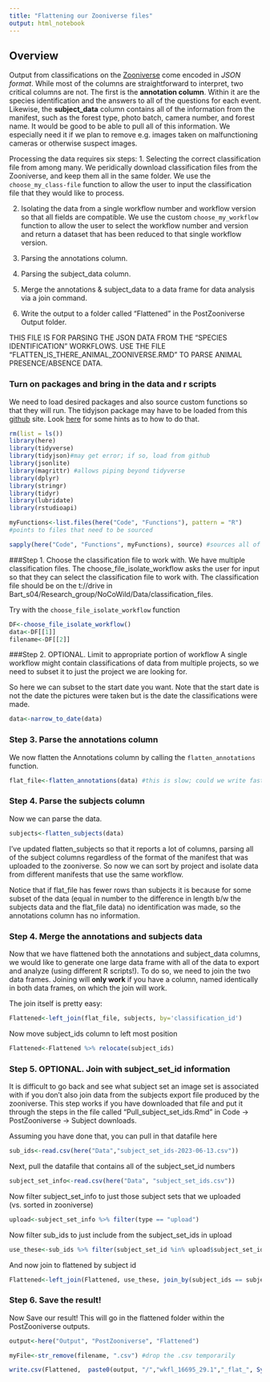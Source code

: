 ```yaml
---
title: "Flattening our Zooniverse files"
output: html_notebook
---
```

## Overview
Output from classifications on the [Zooniverse](https://zooniverse.com) come encoded in *JSON format*.  While most of the columns are straightforward to interpret, two critical columns are not.  The first is the **annotation column**.  Within it are the species identification and the answers to all of the questions for each event. Likewise, the **subject_data** column contains all of the information from the manifest, such as the forest type, photo batch, camera number, and forest name.  It would be good to be able to pull all of this information. We especially need it if we plan to remove e.g. images taken on malfunctioning cameras or otherwise suspect images.
 
Processing the data requires six steps:
1. Selecting the correct classification file from among many. We peridically download classification files from the Zooniverse, and keep them all in the same folder. We use the `choose_my_class-file` function to allow the user to input the classification file that they would like to process.

2. Isolating the data from a single workflow number and workflow version so that all fields are compatible. We use the custom  `choose_my_workflow` function to allow the user to select the workflow number and version and return a dataset that has been reduced to that single workflow version.

3. Parsing the annotations column.

4. Parsing the subject_data column.

5. Merge the annotations & subject_data to a data frame for data analysis via a join command.

6. Write the output to a folder called "Flattened" in the PostZooniverse Output folder.

THIS FILE IS FOR PARSING THE JSON DATA FROM THE "SPECIES IDENTIFICATION" WORKFLOWS. USE THE FILE "FLATTEN_IS_THERE_ANIMAL_ZOONIVERSE.RMD" TO PARSE ANIMAL PRESENCE/ABSENCE DATA.

### Turn on packages and bring in the data and r scripts
We need to load desired packages and also source custom functions  so that they will run. The tidyjson package may have to be loaded from this [github](https://github.com/sailthru/tidyjson) site. Look [here](https://cran.r-project.org/web/packages/githubinstall/vignettes/githubinstall.html) for some hints as to how to do that.

```r
rm(list = ls())
library(here)
library(tidyverse)
library(tidyjson)#may get error; if so, load from github
library(jsonlite)
library(magrittr) #allows piping beyond tidyverse
library(dplyr)
library(stringr)
library(tidyr)
library(lubridate)
library(rstudioapi)

myFunctions<-list.files(here("Code", "Functions"), pattern = "R") 
#points to files that need to be sourced

sapply(here("Code", "Functions", myFunctions), source) #sources all of the functions in the Functions folder.
```


###Step 1. Choose the classification file to work with.
We have multiple classification files. The choose_file_isolate_workflow asks the user for input so that they can select the classification file to work with. The classification file should be on the t://drive in Bart_s04/Research_group/NoCoWild/Data/classification_files.

Try with the `choose_file_isolate_workflow` function

```r
DF<-choose_file_isolate_workflow()
data<-DF[[1]]
filename<-DF[[2]]
```

###Step 2. OPTIONAL. Limit to appropriate portion of workflow
A single workflow might contain classifications of data from multiple projects, so we need to subset it to just the project we are looking for. 

So here we can subset to the start date you want. Note that the start date is not the date the pictures were taken but is the date the classifications were made.
```r
data<-narrow_to_date(data)
```

### Step 3. Parse the annotations column
We now flatten the Annotations column by calling the  `flatten_annotations` function. 

```r
flat_file<-flatten_annotations(data) #this is slow; could we write faster code?  A problem for another day.
```

### Step 4. Parse the subjects column

Now we can parse the data.

```r
subjects<-flatten_subjects(data)
```

I've updated flatten_subjects so that it reports a lot of columns, parsing all of the subject columns regardless of the format of the manifest that was uploaded to the zooniverse. So now we can sort by project and isolate data from different manifests that use the same workflow. 


Notice that if flat_file has fewer rows than subjects it is because for some subset of the data (equal in number to the difference in length b/w the subjects data and the flat_file data) no identification was made, so the annotations column has no information.

### Step 4. Merge the annotations and subjects data
Now that we have flattened both the annotations and subject_data columns, we would like to generate one large data frame with all of the data to export and analyze (using different R scripts!).  To do so, we need to join the two data frames.  Joining will **only work** if you have a column, named identically in both data frames, on which the join will work.

The join itself is pretty easy:
```r
Flattened<-left_join(flat_file, subjects, by='classification_id')
```
Now move subject_ids column to left most position
```r
Flattened<-Flattened %>% relocate(subject_ids)
```
### Step 5. OPTIONAL. Join with subject_set_id information
It is difficult to go back and see what subject set an image set is associated with if you don't also join data from the subjects export file produced by the zooniverse. This step works if you have downloaded that file and put it through the steps in the file called "Pull_subject_set_ids.Rmd" in Code -> PostZooniverse -> Subject downloads.

Assuming you have done that, you can pull in that datafile here
```r
sub_ids<-read.csv(here("Data","subject_set_ids-2023-06-13.csv"))
```
Next, pull the datafile that contains all of the subject_set_id numbers
```r
subject_set_info<-read.csv(here("Data", "subject_set_ids.csv"))
```
Now filter subject_set_info to just those subject sets that we uploaded (vs. sorted in zooniverse)
```r
upload<-subject_set_info %>% filter(type == "upload")
```
Now filter sub_ids to just include from the subject_set_ids in upload
```r
use_these<-sub_ids %>% filter(subject_set_id %in% upload$subject_set_id)
```


And now join to flattened by subject id
```r
Flattened<-left_join(Flattened, use_these, join_by(subject_ids == subject_id))
```



### Step 6. Save the result!
Now Save our result! This will go in the flattened folder within the PostZooniverse outputs.
```r
output<-here("Output", "PostZooniverse", "Flattened")

myFile<-str_remove(filename, ".csv") #drop the .csv temporarily

write.csv(Flattened,  paste0(output, "/","wkfl_16695_29.1","_flat_", Sys.Date(), ".csv"))

```



